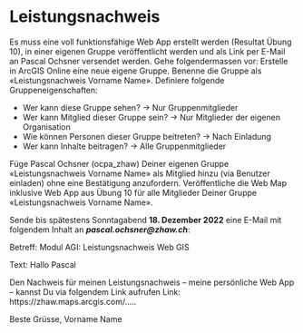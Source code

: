# Leistungsnachweis

Es muss eine voll funktionsfähige Web App erstellt werden (Resultat Übung 10), in einer eigenen Gruppe veröffentlicht werden und als Link per E-Mail an Pascal Ochsner versendet werden.
Gehe folgendermassen vor: Erstelle in ArcGIS Online eine neue eigene Gruppe. Benenne die Gruppe als «Leistungsnachweis Vorname Name». Definiere folgende Gruppeneigenschaften:

- Wer kann diese Gruppe sehen? -> Nur Gruppenmitglieder
- Wer kann Mitglied dieser Gruppe sein? -> Nur Mitglieder der eigenen Organisation
- Wie können Personen dieser Gruppe beitreten? -> Nach Einladung
- Wer kann Inhalte beitragen? -> Alle Gruppenmitglieder

Füge Pascal Ochsner (ocpa_zhaw) Deiner eigenen Gruppe «Leistungsnachweis Vorname Name» als Mitglied hinzu (via Benutzer einladen) ohne eine Bestätigung anzufordern.
Veröffentliche die Web Map inklusive Web App aus Übung 10 für alle Mitglieder Deiner Gruppe «Leistungsnachweis Vorname Name».

Sende bis spätestens Sonntagabend **18. Dezember 2022** eine E-Mail mit folgendem Inhalt an ***pascal.ochsner@zhaw.ch***: 

:::{.callout}
Betreff:
Modul AGI: Leistungsnachweis Web GIS 

Text:
Hallo Pascal

Den Nachweis für meinen Leistungsnachweis – meine persönliche Web App – kannst Du via folgendem Link aufrufen Link: https://zhaw.maps.arcgis.com/..... 

Beste Grüsse,
Vorname Name
:::
